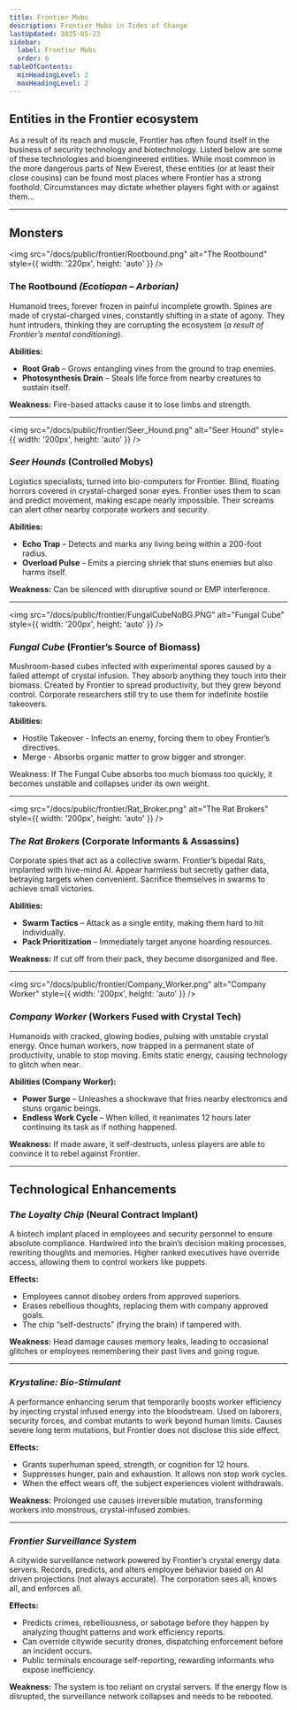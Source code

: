 ```yaml
---
title: Frontier Mobs
description: Frontier Mobs in Tides of Change
lastUpdated: 2025-05-23
sidebar:
  label: Frontier Mobs
  order: 6
tableOfContents:
  minHeadingLevel: 2
  maxHeadingLevel: 2
---
```

## Entities in the Frontier ecosystem

As a result of its reach and muscle, Frontier has often found itself in the business of security technology and biotechnology. Listed below are some of these technologies and bioengineered entities. While most common in the more dangerous parts of New Everest, these entities (or at least their close cousins) can be found most places where Frontier has a strong foothold. Circumstances may dictate whether players fight with or against them…

---

## Monsters

<div style={{ display: 'flex', alignItems: 'flex-start', gap: '2rem', marginTop: '1.5rem' }}>

<img src="/docs/public/frontier/Rootbound.png" alt="The Rootbound" style={{ width: '220px', height: 'auto' }} />

<div> 

### **The Rootbound** _(Ecotiopan – Arborian)_

Humanoid trees, forever frozen in painful incomplete growth. Spines are made of crystal-charged vines, constantly shifting in a state of agony. They hunt intruders, thinking they are corrupting the ecosystem (_a result of Frontier’s mental conditioning_).

**Abilities:**
- **Root Grab** – Grows entangling vines from the ground to trap enemies.  
- **Photosynthesis Drain** – Steals life force from nearby creatures to sustain itself.

**Weakness:** Fire-based attacks cause it to lose limbs and strength.

</div>
</div>

---

<div style={{ display: 'flex', alignItems: 'flex-start', gap: '2rem', marginTop: '2rem' }}>

<img src="/docs/public/frontier/Seer_Hound.png" alt="Seer Hound" style={{ width: '200px', height: 'auto' }} />

<div>

### _Seer Hounds_ (Controlled Mobys)

Logistics specialists, turned into bio-computers for Frontier. Blind, floating horrors covered in crystal-charged sonar eyes. Frontier uses them to scan and predict movement, making escape nearly impossible. Their screams can alert other nearby corporate workers and security.

**Abilities:**
- **Echo Trap** – Detects and marks any living being within a 200-foot radius.  
- **Overload Pulse** – Emits a piercing shriek that stuns enemies but also harms itself.

**Weakness:** Can be silenced with disruptive sound or EMP interference.

</div>
</div>

---

<div style={{ display: 'flex', alignItems: 'flex-start', gap: '2rem', marginTop: '2rem' }}>

<img src="/docs/public/frontier/FungalCubeNoBG.PNG" alt="Fungal Cube" style={{ width: '200px', height: 'auto' }} />

<div>

### _Fungal Cube_ (Frontier’s Source of Biomass)

Mushroom-based cubes infected with experimental spores caused by a failed attempt of crystal infusion. They absorb anything they touch into their biomass. Created by Frontier to spread productivity, but they grew beyond control. Corporate researchers still try to use them for indefinite hostile takeovers.

**Abilities:**
- Hostile Takeover - Infects an enemy, forcing them to obey Frontier’s directives.
- Merge - Absorbs organic matter to grow bigger and stronger.

Weakness: If The Fungal Cube absorbs too much biomass too quickly, it becomes unstable and collapses under its own weight. 

</div>
</div>

---
<div style={{ display: 'flex', alignItems: 'flex-start', gap: '2rem', marginTop: '2rem' }}>

<img src="/docs/public/frontier/Rat_Broker.png" alt="The Rat Brokers" style={{ width: '200px', height: 'auto' }} />

<div>

### _The Rat Brokers_ (Corporate Informants & Assassins)

Corporate spies that act as a collective swarm. Frontier’s bipedal Rats, implanted with hive-mind AI. Appear harmless but secretly gather data, betraying targets when convenient. Sacrifice themselves in swarms to achieve small victories.

**Abilities:**
- **Swarm Tactics** – Attack as a single entity, making them hard to hit individually.  
- **Pack Prioritization** – Immediately target anyone hoarding resources.

**Weakness:** If cut off from their pack, they become disorganized and flee.

</div>
</div>

---

<div style={{ display: 'flex', alignItems: 'flex-start', gap: '2rem', marginTop: '2rem' }}>

<img src="/docs/public/frontier/Company_Worker.png" alt="Company Worker" style={{ width: '200px', height: 'auto' }} />

<div>

### _Company Worker_ (Workers Fused with Crystal Tech)

Humanoids with cracked, glowing bodies, pulsing with unstable crystal energy. Once human workers, now trapped in a permanent state of productivity, unable to stop moving. Emits static energy, causing technology to glitch when near.

</div>
</div>


**Abilities (Company Worker):**
- **Power Surge** – Unleashes a shockwave that fries nearby electronics and stuns organic beings.  
- **Endless Work Cycle** – When killed, it reanimates 12 hours later continuing its task as if nothing happened.

**Weakness:** If made aware, it self-destructs, unless players are able to convince it to rebel against Frontier.

---

## Technological Enhancements

### _The Loyalty Chip_ (Neural Contract Implant)

A biotech implant placed in employees and security personnel to ensure absolute compliance. Hardwired into the brain’s decision making processes, rewriting thoughts and memories. Higher ranked executives have override access, allowing them to control workers like puppets.

**Effects:**
- Employees cannot disobey orders from approved superiors.  
- Erases rebellious thoughts, replacing them with company approved goals.  
- The chip “self-destructs” (frying the brain) if tampered with.

**Weakness:** Head damage causes memory leaks, leading to occasional glitches or employees remembering their past lives and going rogue.

---

### _Krystaline: Bio-Stimulant_

A performance enhancing serum that temporarily boosts worker efficiency by injecting crystal infused energy into the bloodstream. Used on laborers, security forces, and combat mutants to work beyond human limits. Causes severe long term mutations, but Frontier does not disclose this side effect.

**Effects:**
- Grants superhuman speed, strength, or cognition for 12 hours.  
- Suppresses hunger, pain and exhaustion. It allows non stop work cycles.  
- When the effect wears off, the subject experiences violent withdrawals.

**Weakness:** Prolonged use causes irreversible mutation, transforming workers into monstrous, crystal-infused zombies.

---

### _Frontier Surveillance System_

A citywide surveillance network powered by Frontier’s crystal energy data servers. Records, predicts, and alters employee behavior based on AI driven projections (not always accurate). The corporation sees all, knows all, and enforces all.

**Effects:**
- Predicts crimes, rebelliousness, or sabotage before they happen by analyzing thought patterns and work efficiency reports.  
- Can override citywide security drones, dispatching enforcement before an incident occurs.  
- Public terminals encourage self-reporting, rewarding informants who expose inefficiency.

**Weakness:** The system is too reliant on crystal servers. If the energy flow is disrupted, the surveillance network collapses and needs to be rebooted.

